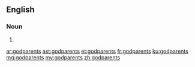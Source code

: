 ==English==

===Noun===
{{head|en}}

# {{plural of|godparent}}

[[ar:godparents]]
[[ast:godparents]]
[[et:godparents]]
[[fr:godparents]]
[[ku:godparents]]
[[mg:godparents]]
[[my:godparents]]
[[zh:godparents]]